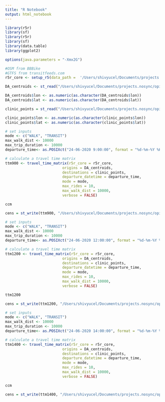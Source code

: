 ```yaml
---
title: "R Notebook"
output: html_notebook
---
```


```r
library(r5r)
library(sf)
library(r5r)
library(sf)
library(data.table)
library(ggplot2)

options(java.parameters = "-Xmx2G")

#OSM from BBBike
#GTFS from transitfeeds.com
r5r_core <- setup_r5(data_path =  '/Users/shivyucel/Documents/projects.nosync/opioid_accessibility/project/project_dir/data/toronto_data/2020_routing/r5r_core', verbose = FALSE)
```


```r
DA_centroids <- st_read("/Users/shivyucel/Documents/projects.nosync/opioid_accessibility/project/project_dir/data/toronto_data/toronto_shapes/DA_centroids/DA_centroids.csv")

DA_centroids$lon <- as.numeric(as.character(DA_centroids$lon))
DA_centroids$lat <- as.numeric(as.character(DA_centroids$lat))

```




```r
clinic_points = st_read("/Users/shivyucel/Documents/projects.nosync/opioid_accessibility/project/project_dir/data/clinic_data/toronto/clinics_for_routing/clinics_for_routing.csv")

clinic_points$lon <- as.numeric(as.character(clinic_points$lon))
clinic_points$lat <- as.numeric(as.character(clinic_points$lat))
```


```r
# set inputs
mode <- c("WALK", "TRANSIT")
max_walk_dist <- 10000
max_trip_duration <- 10000
departure_time<- as.POSIXct("24-06-2020 9:00:00", format = "%d-%m-%Y %H:%M:%S")

# calculate a travel time matrix
ttm900 <- travel_time_matrix(r5r_core = r5r_core,
                          origins = DA_centroids,
                          destinations = clinic_points,
                          departure_datetime = departure_time,
                          mode = mode,
                          max_rides = 10,
                          max_walk_dist = 10000,
                          verbose = FALSE)

ccm
```


```r
cens = st_write(ttm900, "/Users/shivyucel/Documents/projects.nosync/opioid_accessibility/project/project_dir/data/toronto_data/2020_routing/travel_times/2020/24_06_2020_900.csv")

```

```r
# set inputs
mode <- c("WALK", "TRANSIT")
max_walk_dist <- 10000
max_trip_duration <- 10000
departure_time<- as.POSIXct("24-06-2020 12:00:00", format = "%d-%m-%Y %H:%M:%S")

# calculate a travel time matrix
ttm1200 <- travel_time_matrix(r5r_core = r5r_core,
                          origins = DA_centroids,
                          destinations = clinic_points,
                          departure_datetime = departure_time,
                          mode = mode,
                          max_rides = 10,
                          max_walk_dist = 10000,
                          verbose = FALSE)

ttm1200
```


```r
cens = st_write(ttm1200, "/Users/shivyucel/Documents/projects.nosync/opioid_accessibility/project/project_dir/data/toronto_data/2020_routing/travel_times/24_06_2020_1200.csv")

```

```r
# set inputs
mode <- c("WALK", "TRANSIT")
max_walk_dist <- 10000
max_trip_duration <- 10000
departure_time<- as.POSIXct("24-06-2020 14:00:00", format = "%d-%m-%Y %H:%M:%S")

# calculate a travel time matrix
ttm1400 <- travel_time_matrix(r5r_core = r5r_core,
                          origins = DA_centroids,
                          destinations = clinic_points,
                          departure_datetime = departure_time,
                          mode = mode,
                          max_rides = 10,
                          max_walk_dist = 10000,
                          verbose = FALSE)

ccm
```


```r
cens = st_write(ttm1400, "/Users/shivyucel/Documents/projects.nosync/opioid_accessibility/project/project_dir/data/toronto_data/2020_routing/travel_times/24_06_2020_1400.csv")

```
